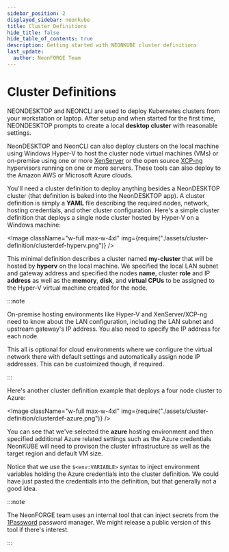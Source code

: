 ```yaml
---
sidebar_position: 2
displayed_sidebar: neonkube
title: Cluster Definitions
hide_title: false
hide_table_of_contents: true
description: Getting started with NEONKUBE cluster definitions
last_update:
  author: NeonFORGE Team
---
```



# Cluster Definitions

NEONDESKTOP and NEONCLI are used to deploy Kubernetes clusters from your
workstation or laptop. After setup and when started for the first time,
NEONDESKTOP prompts to create a local **desktop cluster** with reasonable
settings.

NeonDESKTOP and NeonCLI can also deploy clusters on the local machine using
Windows Hyper-V to host the cluster node virtual machines (VMs) or on-premise
using one or more [XenServer](https://xenserver.com) or the open source
[XCP-ng](https://xcp-ng.org) hypervisors running on one or more servers. These
tools can also deploy to the Amazon AWS or Microsoft Azure clouds.

You'll need a cluster definition to deploy anything besides a NeonDESKTOP
cluster (that definition is baked into the NeonDESKTOP app). A cluster
definition is simply a **YAML** file describing the required nodes, network,
hosting credentials, and other cluster configuration. Here's a simple cluster
definition that deploys a single node cluster hosted by Hyper-V on a Windows
machine:

<Image
  className="w-full max-w-4xl"
  img={require("./assets/cluster-definition/clusterdef-hyperv.png")}
/>

This minimal definition describes a cluster named **my-cluster** that will be
hosted by **hyperv** on the local machine. We specified the local LAN subnet and
gateway address and specified the nodes **name**, cluster **role** and IP
**address** as well as the **memory**, **disk**, and **virtual CPUs** to be
assigned to the Hyper-V virtual machine created for the node.

:::note

On-premise hosting environments like Hyper-V and XenServer/XCP-ng need to know
about the LAN configuration, including the LAN subnet and upstream gateway's IP
address. You also need to specify the IP address for each node.

This all is optional for cloud environments where we configure the virtual
network there with default settings and automatically assign node IP addresses.
This can be custoimized though, if required.

:::

Here's another cluster definition example that deploys a four node cluster to
Azure:

<Image
  className="w-full max-w-4xl"
  img={require("./assets/cluster-definition/clusterdef-azure.png")}
/>

You can see that we've selected the **azure** hosting environment and then
specified additional Azure related settings such as the Azure credentials
NeonKUBE will need to provison the cluster infrastructure as well as the target
region and default VM size.

Notice that we use the `$<env:VARIABLE>` syntax to inject environment variables
holding the Azure credentials into the cluster definition. We could have just
pasted the credentials into the definition, but that generally not a good idea.

:::note

The NeonFORGE team uses an internal tool that can inject secrets from the
[1Password](https://1password.com/) password manager. We might release a public
version of this tool if there's interest.

:::
